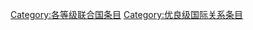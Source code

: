 {{Articles by Quality|topic=联合国|project=联合国|format=toc}}
{{Wikipedia category}}
{{emptycat}}
[[Category:各等级联合国条目|Category:各等级联合国条目]]
[[Category:优良级国际关系条目|Category:优良级国际关系条目]]